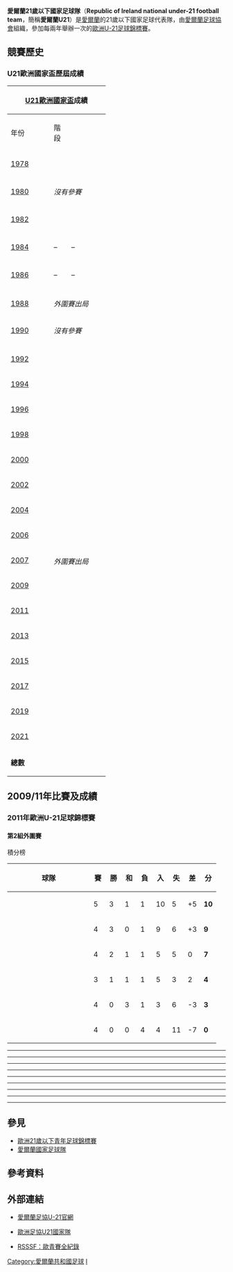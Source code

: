 {{National football team-2
|  Name               = 愛爾蘭U21<br />''Republic of Ireland Under-21'' 
|  Badge              = FAI.png
|  Nickname           = --
|  Association        = [[愛爾蘭足球協會|愛爾蘭足球協會]]
|  Captain            = [[Eddie_Nolan|Eddie Nolan]]   
|  Coach              = {{flagicon|Ireland}} [[唐·基雲斯|唐·基雲斯]]<br />（Don Givens） 
|  Most caps          = [[阿倫·馬漢|阿倫·馬漢]]（Alan Mahon） 
|  Top scorer         = [[凯文·道尔|凯文·道尔]]（Kevin Doyle）及<br />[[Stephen_Elliott_(footballer)|史提芬·艾利略]]（Stephen Elliot）
| pattern_la1=|pattern_b1=|pattern_ra1=
| leftarm1=00AA22|body1=00AA22|rightarm1=00AA22|shorts1=FFFFFF|socks1=00AA22
| pattern_la2=|pattern_b2=|pattern_ra2=
| leftarm2=FFFFFF|body2=FFFFFF|rightarm2=FFFFFF|shorts2=007733|socks2=FFFFFF
| First game         = {{flagicon|Ireland}}愛爾蘭U21 1-1 {{fbu-rt|21|NIR}}<br />（1978年3月8日，[[愛爾蘭|愛爾蘭]]，[[都柏林|都柏林]]）
| Largest win        = {{flagicon|CHN}}中國 1-5 愛爾蘭U21{{flagicon|Ireland}}<br />（1983年6月11日，[[法國|法國]]，[[Six-Fours-les-Plages|賽克斯福勒普拉吉]]）<br /> {{fbu|21|POL}} 1-5 愛爾蘭U21{{flagicon|Ireland}}<br />（2003年8月19日，[[波蘭|波蘭]]，[[格但斯克|格但斯克]]）
| Largest loss       = {{fbu|21|GER}} 8-0 愛爾蘭U21{{flagicon|Ireland}}<br />（1993年3月23日，[[德國|德國]]，[[Baunatal|包娜塔爾]]）
| UEFAu21Champ apps  =  0
| UEFAu21Champ first =  --
| UEFAu21Champ best  =  --
|}}
'''愛爾蘭21歲以下國家足球隊'''（'''Republic of Ireland national under-21 football team'''，簡稱'''愛爾蘭U21'''）是[[愛爾蘭|愛爾蘭]]的21歲以下國家足球代表隊，由[[愛爾蘭足球協會|愛爾蘭足球協會]]組織，參加每兩年舉辦一次的[[歐洲U-21足球錦標賽|歐洲U-21足球錦標賽]]。

== 競賽歷史 ==
=== U21歐洲國家盃歷屆成績 ===
{| class="wikitable" style="text-align:center" width=45%
|-
!colspan=8|[[U21歐洲國家盃|U21歐洲國家盃]]成績
!width=1% rowspan=24|
!colspan=6|U21歐洲國家盃外圍賽成績
|-
!年份
!階段
!{{Tooltip|比賽}}
!{{Tooltip|勝}}
!{{Tooltip|和}} 
!{{Tooltip|負}}
!{{Tooltip|入球}}
!{{Tooltip|失球}}
!{{Tooltip|比賽}}
!{{Tooltip|勝}}
!{{Tooltip|和}} 
!{{Tooltip|負}}
!{{Tooltip|入球}}
!{{Tooltip|失球}}
|-
|[[1978年歐洲U-21足球錦標賽|1978]]
|rowspan="5" colspan=7|''沒有參賽''
|–
|–
|–
|–
|–
|–
|-
|-
|[[1980年歐洲U-21足球錦標賽|1980]]
|–
|–
|–
|–
|–
|–
|-
|-
|[[1982年歐洲U-21足球錦標賽|1982]]
|–
|–
|–
|–
|–
|–
|-
|-
|[[1984年歐洲U-21足球錦標賽|1984]]
|–
|–
|–
|–
|–
|–
|-
|-
|[[1986年歐洲U-21足球錦標賽|1986]]
|–
|–
|–
|–
|–
|–
|-
|-
|[[1988年歐洲U-21足球錦標賽|1988]]
|colspan=7|''外圍賽出局''
|4
|0
|2
|2
|3
|7
|-
|[[1990年歐洲U-21足球錦標賽|1990]]
|colspan=7|''沒有參賽''
|–
|–
|–
|–
|–
|–
|-
|-
|[[1992年歐洲U-21足球錦標賽|1992]]
|rowspan="17" colspan=8|''外圍賽出局''
|6
|1
|0
|5
|5
|14
|-
|{{flagicon|France}} [[1994年歐洲U-21足球錦標賽|1994]]
|8
|1
|1
|6
|7
|20
|-
|{{flagicon|Spain}} [[1996年歐洲U-21足球錦標賽|1996]]
|8
|2
|2
|4
|7
|9
|-
|{{flagicon|Romania}} [[1998年歐洲U-21足球錦標賽|1998]]
|8
|3
|0
|5
|11
|7
|-
|{{flagicon|Slovakia}} [[2000年歐洲U-21足球錦標賽|2000]]
|8
|4
|2
|2
|13
|12
|-
|{{flagicon|Switzerland}} [[2002年歐洲U-21足球錦標賽|2002]]
|8
|4
|1
|3
|10
|7
|-
|{{flagicon|Germany}} [[2004年歐洲U-21足球錦標賽|2004]]
|8
|2
|2
|4
|8
|11
|-
|{{flagicon|Portugal}} [[2006年歐洲U-21足球錦標賽|2006]]
|8
|1
|2
|5
|10
|14
|-
|{{flagicon|Netherlands}} [[2007年歐洲U-21足球錦標賽|2007]]
|2
|1
|0
|1
|2
|1
|-
|{{flagicon|Sweden}} [[2009年歐洲U-21足球錦標賽|2009]]
|8
|1
|2
|5
|4
|14
|-
|{{flagicon|Denmark}} [[2011年歐洲U-21足球錦標賽|2011]]
|10
|1
|4
|5
|5
|11
|-
|{{flagicon|Israel}} [[2013年歐洲U-21足球錦標賽|2013]]
|8
|4
|1
|3
|15
|10
|-
|{{flagicon|Czech Republic}} [[2015年歐洲U-21足球錦標賽|2015]]
|8
|2
|2
|4
|10
|12
|-
|{{flagicon|Poland}} [[2017年歐洲U-21足球錦標賽|2017]]
|10
|4
|0
|6
|14
|17
|-
|{{flagicon|Italy}} [[2019年歐洲U-21足球錦標賽|2019]]
|10
|4
|2 
|4
|12
|15
|-
|{{flagicon|Hungary}} {{flagicon|Slovenia}}[[2021年歐洲U-21足球錦標賽|2021]]
|10
|6
|1
|3
|15
|8
|-
|'''總數'''

|'''122'''
|'''37'''
|'''24'''
|'''61'''
|'''143'''
|'''176'''
|}

== 2009/11年比賽及成績 ==

=== 2011年歐洲U-21足球錦標賽 ===
{{Main|2011年歐洲U-21足球錦標賽}}
==== 第2組外圍賽 ====
;積分榜
{| class="wikitable" style="text-align: center;"
|-
!width="175"|球隊
!width="20"|賽
!width="20"|勝
!width="20"|和
!width="20"|負
!width="20"|入
!width="20"|失
!width="20"|差
!width="20"|分
|-
|align="left"|{{fbu|21|SUI}}
|5||3||1||1||10||5||+5||'''10'''
|-
|align="left"|{{fbu|21|TUR}}
|4||3||0||1||9||6||+3||'''9'''
|-
|align="left"|{{fbu|21|EST}}
|4||2||1||1||5||5||0||'''7'''
|-
|align="left"|{{fbu|21|GEO}}
|3||1||1||1||5||3||2||'''4'''
|-
|align="left"|{{fbu|21|IRL}}
|4||0||3||1||3||6||-3||'''3'''
|-
|align="left"|{{fbu|21|ARM}}
|4||0||0||4||4||11||-7||'''0'''
|}

{{footballbox
|date = 2009年3月31日
|time = 20:45 [[Central_European_Summer_Time|CEST]]
|team1 = {{fbu|21|IRL}}
|score = 0 – 3
|report = [http://www.uefa.com/competitions/under21/fixturesresults/round=2000006/match=2000073/report=rp.html 報告]
|team2 = {{fbu-rt|21|TUR}}
|goals1 =
|goals2 = {{goal|13}} [[Deniz_Yilmaz|D. Yilmaz]]<br />{{goal|42}} [[Emre_Özkan|Özkan]]<br />{{goal|90+1}} [[Ömer_Sismanoglu|Sismanoglu]]
|stadium = [[愛爾蘭|愛爾蘭]]，[[科克|科克]]<br />[[Turners_Cross_(stadium)|Turners Cross]]
|attendance =
|referee = {{flagicon|BUL}} Stanislav Todorov 
}}
----
{{footballbox
|date = 2009年9月9日
|time = 16:00 [[Central_European_Summer_Time|CEST]]
|team1 = {{fbu|21|EST}}
|score = 1 – 1
|report = [http://www.uefa.com/competitions/under21/fixturesresults/round=2000006/match=2000128/index.html 報告]
|team2 = {{fbu-rt|21|IRL}}
|goals1 = [[Kaimar_Saag|Saag]] {{goal|4}}
|goals2 = {{goal|7}} [[Cillian_Sheridan|舒利丹]]
|stadium = [[愛沙尼亞|愛沙尼亞]]，[[拉克韋雷|拉克韋雷]]<br />[[Rakvere_Linnastaadion|Linnastaadion]]
|attendance = 1,406
|referee = {{flagicon|UKR}} Viktor Shvetsov 
}}
----
{{footballbox
|date = 2009年10月9日
|time = 20:45 [[Central_European_Summer_Time|CEST]]
|team1 = {{fbu|21|IRL}}
|score = 1 – 1
|report = [http://www.uefa.com/competitions/under21/fixturesresults/round=2000006/match=2000070/index.html 報告]
|team2 = {{fbu-rt|21|GEO}}
|goals1 = [[Alan_Judge_(Irish_footballer)|贾奇]] {{goal|28}}
|goals2 = {{goal|89}} [[Giorgi_Ivanishvili|Ivanishvili]]
|stadium = [[愛爾蘭|愛爾蘭]]，[[都柏林|都柏林]]<br />[[Tallaght_Stadium|Tallaght Stadium]]
|attendance =
|referee = {{flagicon|GRE}} Georgios Daloukas  
}}
----
{{footballbox
|date = 2009年10月13日
|time = 20:45 [[Central_European_Summer_Time|CEST]]
|team1 = {{fbu|21|IRL}}
|score = 1 – 1
|report = [http://de.uefa.com/competitions/under21/fixturesresults/round=2000006/match=2000076/index.html 報告]
|team2 = {{fbu-rt|21|SUI}}
|goals1 = [[Owen_Garvan|加雲]] {{goal|90+3}}
|goals2 = {{goal|58}} [[Fabian_Frei|費爾]]
|stadium = [[愛爾蘭|愛爾蘭]]，[[沃特福德_(芒斯特省)|沃特福德]]<br />[[Waterford_Regional_Sports_Centre|Regional Sports Center]]
|attendance =
|referee = {{flagicon|ESP}} Alfonso Perez Burrull  
}}
----
{{footballbox
|date = 2009年11月14日
|time = 11:00 [[Central_European_Time|CET]]
|team1 = {{fbu|21|GEO}}
|score = 
|report = 
|team2 = {{fbu-rt|21|IRL}}
|goals1 =
|goals2 = 
|stadium = [[格鲁吉亚|格鲁吉亚]]，[[第比利斯|第比利斯]]<br />[[Mikheil_Meskhi_Stadium|Mikheil Meskhi Stadium]]
|attendance =
|referee = {{flagicon|NOR}} Tom Harald Hagen 
}}
----
{{footballbox
|date = 2009年11月17日
|time = 12:00 [[Central_European_Time|CET]]
|team1 = {{fbu|21|ARM}}
|score = 
|report = 
|team2 = {{fbu-rt|21|IRL}}
|goals1 =
|goals2 = 
|stadium = [[亞美尼亞共和國|亞美尼亞]]，[[葉里溫|葉里溫]]<br />[[Hanrapetakan_Stadium|Hanrapetakan Stadium]]
|attendance =
|referee = {{flagicon|CZE}} Radek Prihoda 
}}
----
{{footballbox
|date = 2010年3月2日
|time = TBD [[Central_European_Summer_Time|CEST]]
|team1 = {{fbu|21|IRL}}
|score = 
|report = 
|team2 = {{fbu-rt|21|ARM}}
|goals1 =
|goals2 = 
|stadium = [[愛爾蘭|愛爾蘭]]，待定
|attendance =
|referee = 待定 
}}
----
{{footballbox
|date = 2010年8月10日
|time = TBD [[Central_European_Summer_Time|CEST]]
|team1 = {{fbu|21|IRL}}
|score = 
|report = 
|team2 = {{fbu-rt|21|EST}}
|goals1 =
|goals2 = 
|stadium = [[愛爾蘭|愛爾蘭]]，待定
|attendance =
|referee = 待定 
}}
----
{{footballbox
|date = 2010年9月3日
|time = TBD [[Central_European_Summer_Time|CEST]]
|team1 = {{fbu|21|SUI}}
|score = 
|report = 
|team2 = {{fbu-rt|21|IRL}}
|goals1 =
|goals2 = 
|stadium = [[瑞士|瑞士]]，待定
|attendance =
|referee = 待定 
}}
----
{{footballbox
|date = 2010年9月7日
|time = TBD [[Central_European_Summer_Time|CEST]]
|team1 = {{fbu|21|TUR}}
|score = 
|report = 
|team2 = {{fbu-rt|21|IRL}}
|goals1 =
|goals2 = 
|stadium = [[土耳其|土耳其]]，待定
|attendance =
|referee = 待定 
}}

== 參見 ==
* [[歐洲21歲以下青年足球錦標賽|歐洲21歲以下青年足球錦標賽]]
* [[愛爾蘭國家足球隊|愛爾蘭國家足球隊]]

== 參考資料 ==
{{reflist}}

== 外部連結 ==
* {{en}}[https://web.archive.org/web/20090827222251/http://www.fai.ie/index.php?option=com_content&view=category&layout=blog&id=3&Itemid=11 愛爾蘭足協U-21官網]
* {{en}}[http://www.uefa.com/competitions/under21/teams/team=200064/index.html 歐洲足協U21國家隊]{{Wayback|url=http://www.uefa.com/competitions/under21/teams/team=200064/index.html |date=20090913081408 }}
* {{en}}[http://www.rsssf.com/tablese/europe-u21.html RSSSF：歐青賽全紀錄]{{Wayback|url=http://www.rsssf.com/tablese/europe-u21.html |date=20051213223313 }}

{{fb start}}
{{愛爾蘭足球}}
{{UEFA under-21 teams}}
{{fb end}}

[[Category:愛爾蘭共和國足球|Category:愛爾蘭共和國足球]]
[[Category:歐洲U21國家足球隊|I]]